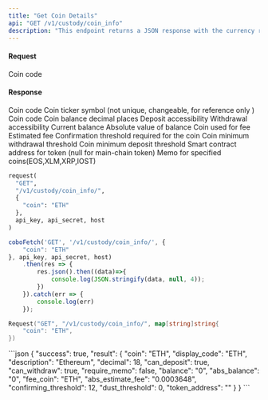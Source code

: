 ```yaml
---
title: "Get Coin Details"
api: "GET /v1/custody/coin_info"
description: "This endpoint returns a JSON response with the currency rate and unit for a given coin code. The endpoint requires authentication and takes a 'coin_code' parameter in the GET request."
---
```



#### Request

<ParamField query="coin" type="String" required>Coin code</ParamField>

#### Response
<ResponseField name="coin" type="String">Coin code</ResponseField>
<ResponseField name="display_code" type="String">Coin ticker symbol  (not unique, changeable, for reference only )</ResponseField>
<ResponseField name="description" type="String">Coin code</ResponseField>
<ResponseField name="decimal" type="Int">Coin balance decimal places</ResponseField>
<ResponseField name="can_deposit" type="bool">Deposit accessibility</ResponseField>
<ResponseField name="can_withdraw" type="bool">Withdrawal accessibility</ResponseField>
<ResponseField name="balance" type="String">Current balance</ResponseField>
<ResponseField name="abs_balance" type="String">Absolute value of balance</ResponseField>
<ResponseField name="fee_coin" type="String">Coin used for fee</ResponseField>
<ResponseField name="abs_estimate_fee" type="String">Estimated fee</ResponseField>
<ResponseField name="confirming_threshold" type="Int">Confirmation threshold required for the coin</ResponseField>
<ResponseField name="dust_threshold" type="Int">Coin minimum withdrawal threshold</ResponseField>
<ResponseField name="minimum_deposit_threshold" type="String">Coin minimum deposit threshold</ResponseField>
<ResponseField name="token_address" type="String">Smart contract address for token (null for main-chain token)</ResponseField>
<ResponseField name="require_memo" type="String">Memo for specified coins(EOS,XLM,XRP,IOST)</ResponseField>

<RequestExample>

```python Python
request(
  "GET",
  "/v1/custody/coin_info/",
  {
    "coin": "ETH"
  },
  api_key, api_secret, host
)
```

```javascript JavaScript
coboFetch('GET', '/v1/custody/coin_info/', {
    "coin": "ETH"
}, api_key, api_secret, host)
    .then(res => {
        res.json().then((data)=>{
            console.log(JSON.stringify(data, null, 4));
        })
    }).catch(err => {
        console.log(err)
    });
```

```go Go
Request("GET", "/v1/custody/coin_info/", map[string]string{
    "coin": "ETH",
})
```

</RequestExample>

<ResponseExample>
```json
{
  "success": true,
  "result": {
    "coin": "ETH",
    "display_code": "ETH",
    "description": "Ethereum",
    "decimal": 18,
    "can_deposit": true,
    "can_withdraw": true,
    "require_memo": false,
    "balance": "0",
    "abs_balance": "0",
    "fee_coin": "ETH",
    "abs_estimate_fee": "0.0003648",
    "confirming_threshold": 12,
    "dust_threshold": 0,
    "token_address": ""
  }
}
```
</ResponseExample>

